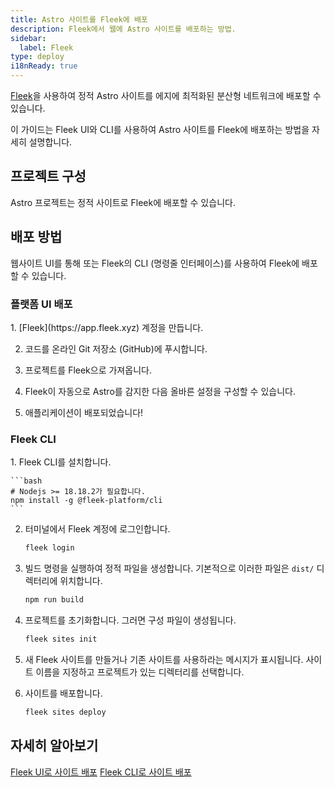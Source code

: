 ```yaml
---
title: Astro 사이트를 Fleek에 배포
description: Fleek에서 웹에 Astro 사이트를 배포하는 방법.
sidebar:
  label: Fleek
type: deploy
i18nReady: true
---
```



[Fleek](http://fleek.xyz/)을 사용하여 정적 Astro 사이트를 에지에 최적화된 분산형 네트워크에 배포할 수 있습니다.

이 가이드는 Fleek UI와 CLI를 사용하여 Astro 사이트를 Fleek에 배포하는 방법을 자세히 설명합니다.

## 프로젝트 구성

Astro 프로젝트는 정적 사이트로 Fleek에 배포할 수 있습니다.

## 배포 방법

웹사이트 UI를 통해 또는 Fleek의 CLI (명령줄 인터페이스)를 사용하여 Fleek에 배포할 수 있습니다.

### 플랫폼 UI 배포

<Steps>
1. [Fleek](https://app.fleek.xyz) 계정을 만듭니다.

2. 코드를 온라인 Git 저장소 (GitHub)에 푸시합니다.

3. 프로젝트를 Fleek으로 가져옵니다.

4. Fleek이 자동으로 Astro를 감지한 다음 올바른 설정을 구성할 수 있습니다.

5. 애플리케이션이 배포되었습니다!
</Steps>


### Fleek CLI

<Steps>
1. Fleek CLI를 설치합니다.

    ```bash
    # Nodejs >= 18.18.2가 필요합니다.
    npm install -g @fleek-platform/cli
    ```
2. 터미널에서 Fleek 계정에 로그인합니다.

    ```bash
    fleek login
    ```

3. 빌드 명령을 실행하여 정적 파일을 생성합니다. 기본적으로 이러한 파일은 `dist/` 디렉터리에 위치합니다.

    ```bash
    npm run build
    ```

4. 프로젝트를 초기화합니다. 그러면 구성 파일이 생성됩니다.

    ```bash
    fleek sites init
    ```

5. 새 Fleek 사이트를 만들거나 기존 사이트를 사용하라는 메시지가 표시됩니다. 사이트 이름을 지정하고 프로젝트가 있는 디렉터리를 선택합니다.

6. 사이트를 배포합니다.

    ```bash
    fleek sites deploy
    ```

</Steps>

## 자세히 알아보기

<ReadMore>[Fleek UI로 사이트 배포](https://fleek.xyz/docs/platform/deployments/)</ReadMore>
<ReadMore>[Fleek CLI로 사이트 배포](https://fleek.xyz/docs/cli/hosting/)</ReadMore>
